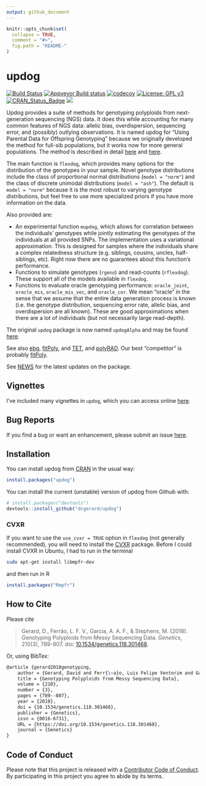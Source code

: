 ```yaml
---
output: github_document
---
```


<!-- README.md is generated from README.Rmd. Please edit that file -->

```r
knitr::opts_chunk$set(
  collapse = TRUE,
  comment = "#>",
  fig.path = "README-"
)
```

# updog
[![Build Status](https://travis-ci.org/dcgerard/updog.svg?branch=master)](https://travis-ci.org/dcgerard/updog)
[![Appveyor Build status](https://ci.appveyor.com/api/projects/status/c80fdy61ead6s3vr?svg=true)](https://ci.appveyor.com/project/dcgerard/updog-06s8t)
[![codecov](https://codecov.io/gh/dcgerard/updog/branch/master/graph/badge.svg)](https://codecov.io/gh/dcgerard/updog)
[![License: GPL v3](https://img.shields.io/badge/License-GPL%20v3-blue.svg)](https://www.gnu.org/licenses/gpl-3.0)
[![CRAN_Status_Badge](http://www.r-pkg.org/badges/version/updog)](https://cran.r-project.org/package=updog)
[![](http://cranlogs.r-pkg.org/badges/grand-total/updog)](https://cran.r-project.org/package=updog)

Updog provides a suite of methods for genotyping polyploids from
next-generation sequencing (NGS) data. It does this while accounting
for many common features of NGS data: allelic bias, overdispersion,
sequencing error, and (possibly) outlying observations. It is named
updog for "Using Parental Data for Offspring Genotyping" because we
originally developed the method for full-sib populations, but it works
now for more general populations. The method is described in detail
[here](https://doi.org/10.1534/genetics.118.301468) and
[here](https://doi.org/10.1101/281550).

The main function is `flexdog`, which provides many options for the
distribution of the genotypes in your sample. Novel genotype distributions
include the class of proportional normal distributions (`model = "norm"`)
and the class of discrete unimodal distributions (`model = "ash"`). The
default is `model = "norm"` because it is the most robust to varying 
genotype distributions, but feel free to use more specialized priors if
you have more information on the data.

Also provided are:

- An experimental function `mupdog`, which allows for correlation
  between the individuals' genotypes while jointly estimating the
  genotypes of the individuals at all provided SNPs. The
  implementation uses a variational approximation. This is designed
  for samples where the individuals share a complex relatedness
  structure (e.g. siblings, cousins, uncles, half-siblings,
  etc). Right now there are no guarantees about this function's
  performance.
- Functions to simulate genotypes (`rgeno`) and read-counts
  (`rflexdog`). These support all of the models available in
  `flexdog`.
- Functions to evaluate oracle genotyping performance: `oracle_joint`,
  `oracle_mis`, `oracle_mis_vec`, and `oracle_cor`. We mean "oracle"
  in the sense that we assume that the entire data generation process
  is known (i.e. the genotype distribution, sequencing error rate,
  allelic bias, and overdispersion are all known). These are good
  approximations when there are a lot of individuals (but not
  necessarily large read-depth).

The original `updog` package is now named `updogAlpha` and may be
found [here](https://github.com/dcgerard/updogAlpha).

See also [ebg](https://github.com/pblischak/polyploid-genotyping),
[fitPoly](https://cran.r-project.org/package=fitPoly), and
[TET](http://www.g3journal.org/content/suppl/2017/01/19/g3.117.039008.DC1),
and [polyRAD](https://cran.r-project.org/package=polyRAD). Our best
"competitor" is probably
[fitPoly](https://cran.r-project.org/package=fitPoly).

See [NEWS](./inst/NEWS.md) for the latest updates on the package.

## Vignettes

I've included many vignettes in `updog`, which you can access online
[here](https://dcgerard.github.io/updog/).

## Bug Reports

If you find a bug or want an enhancement, please submit an issue
[here](http://github.com/dcgerard/updog/issues).

## Installation

You can install updog from
[CRAN](https://cran.r-project.org/package=updog) in the usual way:

```r
install.packages("updog")
```

You can install the current (unstable) version of updog from Github
with:

```r
# install.packages("devtools")
devtools::install_github("dcgerard/updog")
```

### CVXR
If you want to use the `use_cvxr = TRUE` option in `flexdog` (not
generally recommended), you will need to install the
[CVXR](https://cran.r-project.org/package=CVXR) package. Before I
could install CVXR in Ubuntu, I had to run in the terminal
``` bash
sudo apt-get install libmpfr-dev
```
and then run in R
``` r
install.packages("Rmpfr")
```

## How to Cite

Please cite

> Gerard, D., Ferr&atilde;o, L. F. V., Garcia, A. A. F., & Stephens, M. (2018). Genotyping Polyploids from Messy Sequencing Data. *Genetics*, 210(3), 789-807. doi: [10.1534/genetics.118.301468](https://doi.org/10.1534/genetics.118.301468).

Or, using BibTex:
``` tex
@article {gerard2018genotyping,
	author = {Gerard, David and Ferr{\~a}o, Luis Felipe Ventorim and Garcia, Antonio Augusto Franco and Stephens, Matthew},
	title = {Genotyping Polyploids from Messy Sequencing Data},
	volume = {210},
	number = {3},
	pages = {789--807},
	year = {2018},
	doi = {10.1534/genetics.118.301468},
	publisher = {Genetics},
	issn = {0016-6731},
	URL = {https://doi.org/10.1534/genetics.118.301468},
	journal = {Genetics}
}
```

## Code of Conduct

Please note that this project is released with a [Contributor Code of
Conduct](CONDUCT.md). By participating in this project you agree to
abide by its terms.
